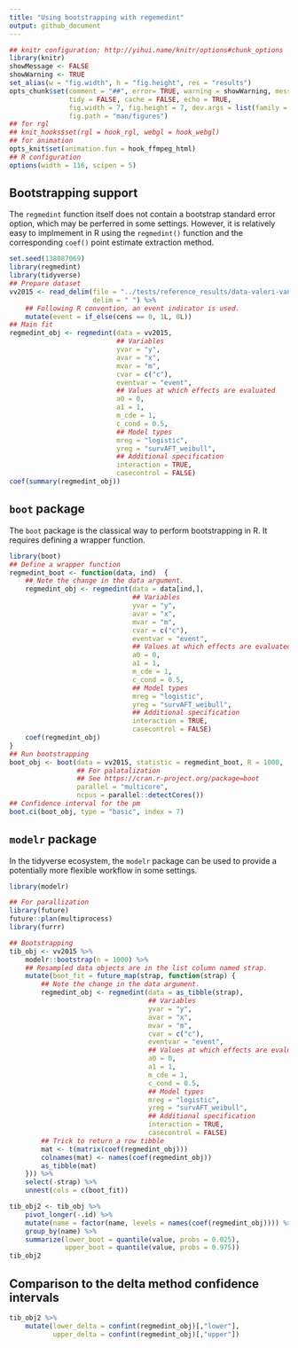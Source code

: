 ```yaml
---
title: "Using bootstrapping with regemedint"
output: github_document
---
```


```r
## knitr configuration: http://yihui.name/knitr/options#chunk_options
library(knitr)
showMessage <- FALSE
showWarning <- TRUE
set_alias(w = "fig.width", h = "fig.height", res = "results")
opts_chunk$set(comment = "##", error= TRUE, warning = showWarning, message = showMessage,
               tidy = FALSE, cache = FALSE, echo = TRUE,
               fig.width = 7, fig.height = 7, dev.args = list(family = "sans"),
               fig.path = "man/figures")
## for rgl
## knit_hooks$set(rgl = hook_rgl, webgl = hook_webgl)
## for animation
opts_knit$set(animation.fun = hook_ffmpeg_html)
## R configuration
options(width = 116, scipen = 5)
```

## Bootstrapping support

The `regmedint` function itself does not contain a bootstrap standard error option, which may be perferred in some settings. However, it is relatively easy to implmement in R using the `regmedint()` function and the corresponding `coef()` point estimate extraction method.

```r
set.seed(138087069)
library(regmedint)
library(tidyverse)
## Prepare dataset
vv2015 <- read_delim(file = "../tests/reference_results/data-valeri-vanderweele-2015.txt",
                     delim = " ") %>%
    ## Following R convention, an event indicator is used.
    mutate(event = if_else(cens == 0, 1L, 0L))
## Main fit
regmedint_obj <- regmedint(data = vv2015,
                           ## Variables
                           yvar = "y",
                           avar = "x",
                           mvar = "m",
                           cvar = c("c"),
                           eventvar = "event",
                           ## Values at which effects are evaluated
                           a0 = 0,
                           a1 = 1,
                           m_cde = 1,
                           c_cond = 0.5,
                           ## Model types
                           mreg = "logistic",
                           yreg = "survAFT_weibull",
                           ## Additional specification
                           interaction = TRUE,
                           casecontrol = FALSE)
coef(summary(regmedint_obj))
```


## `boot` package

The `boot` package is the classical way to perform bootstrapping in R. It requires defining a wrapper function.

```r
library(boot)
## Define a wrapper function
regmedint_boot <- function(data, ind)  {
    ## Note the change in the data argument.
    regmedint_obj <- regmedint(data = data[ind,],
                               ## Variables
                               yvar = "y",
                               avar = "x",
                               mvar = "m",
                               cvar = c("c"),
                               eventvar = "event",
                               ## Values at which effects are evaluated
                               a0 = 0,
                               a1 = 1,
                               m_cde = 1,
                               c_cond = 0.5,
                               ## Model types
                               mreg = "logistic",
                               yreg = "survAFT_weibull",
                               ## Additional specification
                               interaction = TRUE,
                               casecontrol = FALSE)
    coef(regmedint_obj)
}
## Run bootstrapping
boot_obj <- boot(data = vv2015, statistic = regmedint_boot, R = 1000,
                 ## For palatalization
                 ## See https://cran.r-project.org/package=boot
                 parallel = "multicore",
                 ncpus = parallel::detectCores())
## Confidence interval for the pm
boot.ci(boot_obj, type = "basic", index = 7)
```


## `modelr` package

In the tidyverse ecosystem, the `modelr` package can be used to provide a potentially more flexible workflow in some settings.

```r
library(modelr)

## For parallization
library(future)
future::plan(multiprocess)
library(furrr)

## Bootstrapping
tib_obj <- vv2015 %>%
    modelr::bootstrap(n = 1000) %>%
    ## Resampled data objects are in the list column named strap.
    mutate(boot_fit = future_map(strap, function(strap) {
        ## Note the change in the data argument.
        regmedint_obj <- regmedint(data = as_tibble(strap),
                                   ## Variables
                                   yvar = "y",
                                   avar = "x",
                                   mvar = "m",
                                   cvar = c("c"),
                                   eventvar = "event",
                                   ## Values at which effects are evaluated
                                   a0 = 0,
                                   a1 = 1,
                                   m_cde = 1,
                                   c_cond = 0.5,
                                   ## Model types
                                   mreg = "logistic",
                                   yreg = "survAFT_weibull",
                                   ## Additional specification
                                   interaction = TRUE,
                                   casecontrol = FALSE)
        ## Trick to return a row tibble
        mat <- t(matrix(coef(regmedint_obj)))
        colnames(mat) <- names(coef(regmedint_obj))
        as_tibble(mat)
    })) %>%
    select(-strap) %>%
    unnest(cols = c(boot_fit))

tib_obj2 <- tib_obj %>%
    pivot_longer(-.id) %>%
    mutate(name = factor(name, levels = names(coef(regmedint_obj)))) %>%
    group_by(name) %>%
    summarize(lower_boot = quantile(value, probs = 0.025),
              upper_boot = quantile(value, probs = 0.975))
tib_obj2
```

## Comparison to the delta method confidence intervals

```r
tib_obj2 %>%
    mutate(lower_delta = confint(regmedint_obj)[,"lower"],
           upper_delta = confint(regmedint_obj)[,"upper"])
```
